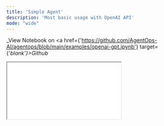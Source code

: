 ```yaml
---
title: 'Simple Agent'
description: 'Most basic usage with OpenAI API'
mode: "wide"
---
```

_View Notebook on <a href={'https://github.com/AgentOps-AI/agentops/blob/main/examples/openai-gpt.ipynb'} target={'_blank'}>Github</a>_

<iframe id="iframe" src={'notebooks/openai-gpt.html'}></iframe>

<script type="module" src="/scripts/full_iframe.js"></script>

